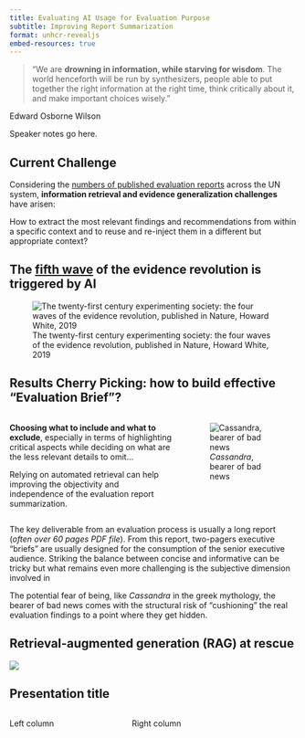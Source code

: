 ```yaml
---
title: Evaluating AI Usage for Evaluation Purpose
subtitle: Improving Report Summarization
format: unhcr-revealjs
embed-resources: true
---
```

 
> "We are **drowning in information, while starving for wisdom**. The world henceforth will be run by synthesizers, people able to put together the right information at the right time, think critically about it, and make important choices wisely." 

Edward Osborne Wilson

::: {.notes}
Speaker notes go here.
:::


## Current Challenge


Considering the [numbers of published evaluation reports](https://www.uneval.org/evaluation/reports) across the UN system, **information retrieval and evidence generalization challenges** have arisen:

 How to extract the most relevant findings and recommendations from within a specific context and to reuse and re-inject them in a different but appropriate context?


## The [fifth wave](https://www.nature.com/articles/s41599-019-0253-6) of the **evidence revolution** is triggered by AI

![The twenty-first century experimenting society: the four waves of the evidence revolution, published in Nature, Howard White, 2019](img/GIZQ0_MWYAAZiUJ.png){fit-align="center"}




## Results Cherry Picking: how to build effective "Evaluation Brief"? 


:::: columns
::: {.column width="60%"}
 
  **Choosing what to include and what to exclude**, especially in terms of highlighting critical aspects while deciding on what are the less relevant details to omit... 
 

 Relying on automated retrieval can help improving the objectivity and independence of the evaluation report summarization.
:::

::: {.column width="40%"}
![*Cassandra*, bearer of bad news](img/de-munt-cassandra-afgebeeld-in-een-script-van-shakespeares-troilus-and-cressida--mzk5njg5mzgzmw.jpg){fit-align="center"}

:::
::::


::: {.notes}
The key deliverable from an evaluation process is usually a long report (*often over 60 pages PDF file*). From this report, two-pagers executive "briefs" are usually designed for the consumption of the senior executive audience. Striking the balance between concise and informative can be tricky but what remains even more challenging is the subjective dimension involved in

 The potential fear of being, like *Cassandra* in the greek mythology, the bearer of bad news comes with the structural risk of "cushioning" the real evaluation findings to a point where they get hidden.


:::


## Retrieval-augmented generation (RAG) at rescue

![](img/RAG_workflow.png){fit-align="center"}



## Presentation title

:::: {.columns}
::: {.column width="40%"}
Left column
:::

::: {.column width="60%"}
Right column
:::

::::

